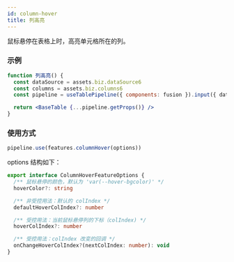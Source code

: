 ```yaml
---
id: column-hover
title: 列高亮
---
```


鼠标悬停在表格上时，高亮单元格所在的列。

### 示例

```jsx live
function 列高亮() {
  const dataSource = assets.biz.dataSource6
  const columns = assets.biz.columns6
  const pipeline = useTablePipeline({ components: fusion }).input({ dataSource, columns }).use(features.columnHover())

  return <BaseTable {...pipeline.getProps()} />
}
```

### 使用方式

```jsx
pipeline.use(features.columnHover(options))
```

options 结构如下：

```ts
export interface ColumnHoverFeatureOptions {
  /** 鼠标悬停的颜色，默认为 'var(--hover-bgcolor)' */
  hoverColor?: string

  /** 非受控用法：默认的 colIndex */
  defaultHoverColIndex?: number

  /** 受控用法：当前鼠标悬停列的下标（colIndex) */
  hoverColIndex?: number

  /** 受控用法：colIndex 改变的回调 */
  onChangeHoverColIndex?(nextColIndex: number): void
}
```
